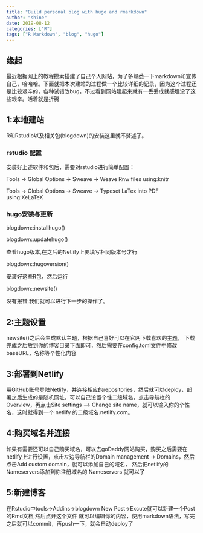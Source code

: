 ```yaml
---
title: "Build personal blog with hugo and rmarkdown"
author: "shine"
date: 2019-08-12
categories: ["R"]
tags: ["R Markdown", "blog", "hugo"]
---
```


## 缘起

最近根据网上的教程摸索搭建了自己个人网站，为了多熟悉一下markdown和宣传自己，哈哈哈。下面就把本次建站的过程做一个比较详细的记录，因为这个过程还是比较艰辛的，各种试错改bug，不过看到网站建起来就有一丢丢成就感埋没了这些艰辛。活着就是折腾

## 1:本地建站
R和Rstudio以及相关包(blogdown)的安装这里就不赘述了。

### rstudio 配置

安装好上述软件和包后，需要对rstudio进行简单配置：

Tools -> Global Options -> Sweave -> Weave Rnw files using:knitr

Tools -> Global Options -> Sweave -> Typeset LaTex into PDF using:XeLaTeX

### hugo安装与更新

blogdown::installhugo() 

blogdown::updatehugo()

查看hugo版本,在之后的Netlify上要填写相同版本号才行

blogdown::hugoversion()  

安装好这些R包，然后运行 

blogdown::newsite()

没有报错,我们就可以进行下一步的操作了。

## 2:主题设置
newsite()之后会生成默认主题，根据自己喜好可以在官网下载喜欢的[主题](https://themes.gohugo.io)，
下载完成之后放到你的博客目录下面即可，然后需要在config.toml文件中修改baseURL，名称等个性化内容

## 3:部署到Netlify
用GitHub账号登陆Netlify，并连接相应的repositories，然后就可以deploy，部署之后生成的是随机网址，可以自己设置个性二级域名，点击导航栏的Overview，再点击Site settings --> Change site name，就可以输入你的个性名，这时就得到一个 netlify 的二级域名<Site Name>.netlify.com。

## 4:购买域名并连接
如果有需要还可以自己购买域名，可以去goDaddy网站购买，购买之后需要在netlify上进行设置，点击左边导航栏的Domain management -> Domains，然后点击Add custom domain，就可以添加自己的域名，
然后把netlify的Nameservers添加到你注册域名的 Nameservers 就可以了

## 5:新建博客
在Rstudio中tools->Addins->blogdown New Post->Excute就可以新建一个Post的Rmd文档,然后点开这个文件
就可以编辑你的内容，使用markdown语法，写完之后就可以commit，再push一下，就会自动deploy了


